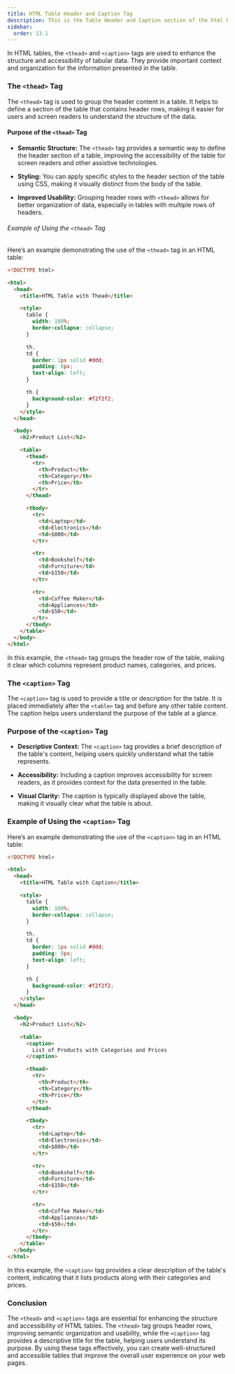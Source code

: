 ```yaml
---
title: HTML Table Header and Caption Tag
description: This is the Table Header and Caption section of the html Documentation
sidebar:
  order: 13.1
---
```


In HTML tables, the `<thead>` and `<caption>` tags are used to enhance the structure and accessibility of tabular data. They provide important context and organization for the information presented in the table.

### The `<thead>` Tag

The `<thead>` tag is used to group the header content in a table. It helps to define a section of the table that contains header rows, making it easier for users and screen readers to understand the structure of the data.

#### Purpose of the `<thead>` Tag

- **Semantic Structure:** The `<thead>` tag provides a semantic way to define the header section of a table, improving the accessibility of the table for screen readers and other assistive technologies.

- **Styling:** You can apply specific styles to the header section of the table using CSS, making it visually distinct from the body of the table.

- **Improved Usability:** Grouping header rows with `<thead>` allows for better organization of data, especially in tables with multiple rows of headers.

###### Example of Using the `<thead>` Tag

Here’s an example demonstrating the use of the `<thead>` tag in an HTML table:

```html
<!DOCTYPE html>

<html>
  <head>
    <title>HTML Table with Thead</title>

    <style>
      table {
        width: 100%;
        border-collapse: collapse;
      }

      th,
      td {
        border: 1px solid #ddd;
        padding: 8px;
        text-align: left;
      }

      th {
        background-color: #f2f2f2;
      }
    </style>
  </head>

  <body>
    <h2>Product List</h2>

    <table>
      <thead>
        <tr>
          <th>Product</th>
          <th>Category</th>
          <th>Price</th>
        </tr>
      </thead>

      <tbody>
        <tr>
          <td>Laptop</td>
          <td>Electronics</td>
          <td>$800</td>
        </tr>

        <tr>
          <td>Bookshelf</td>
          <td>Furniture</td>
          <td>$150</td>
        </tr>

        <tr>
          <td>Coffee Maker</td>
          <td>Appliances</td>
          <td>$50</td>
        </tr>
      </tbody>
    </table>
  </body>
</html>
```

In this example, the `<thead>` tag groups the header row of the table, making it clear which columns represent product names, categories, and prices.

### The `<caption>` Tag

The `<caption>` tag is used to provide a title or description for the table. It is placed immediately after the `<table>` tag and before any other table content. The caption helps users understand the purpose of the table at a glance.

### Purpose of the `<caption>` Tag

- **Descriptive Context:** The `<caption>` tag provides a brief description of the table's content, helping users quickly understand what the table represents.

- **Accessibility:** Including a caption improves accessibility for screen readers, as it provides context for the data presented in the table.

- **Visual Clarity:** The caption is typically displayed above the table, making it visually clear what the table is about.

### Example of Using the `<caption>` Tag

Here’s an example demonstrating the use of the `<caption>` tag in an HTML table:

```html
<!DOCTYPE html>

<html>
  <head>
    <title>HTML Table with Caption</title>

    <style>
      table {
        width: 100%;
        border-collapse: collapse;
      }

      th,
      td {
        border: 1px solid #ddd;
        padding: 8px;
        text-align: left;
      }

      th {
        background-color: #f2f2f2;
      }
    </style>
  </head>

  <body>
    <h2>Product List</h2>

    <table>
      <caption>
        List of Products with Categories and Prices
      </caption>

      <thead>
        <tr>
          <th>Product</th>
          <th>Category</th>
          <th>Price</th>
        </tr>
      </thead>

      <tbody>
        <tr>
          <td>Laptop</td>
          <td>Electronics</td>
          <td>$800</td>
        </tr>

        <tr>
          <td>Bookshelf</td>
          <td>Furniture</td>
          <td>$150</td>
        </tr>

        <tr>
          <td>Coffee Maker</td>
          <td>Appliances</td>
          <td>$50</td>
        </tr>
      </tbody>
    </table>
  </body>
</html>
```

In this example, the `<caption>` tag provides a clear description of the table's content, indicating that it lists products along with their categories and prices.

### Conclusion

The `<thead>` and `<caption>` tags are essential for enhancing the structure and accessibility of HTML tables. The `<thead>` tag groups header rows, improving semantic organization and usability, while the `<caption>` tag provides a descriptive title for the table, helping users understand its purpose. By using these tags effectively, you can create well-structured and accessible tables that improve the overall user experience on your web pages.
